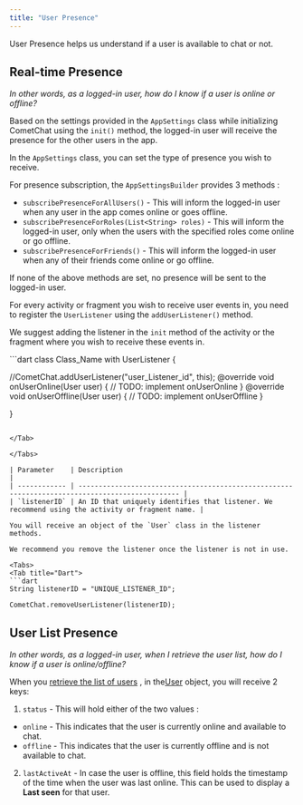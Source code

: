 ```yaml
---
title: "User Presence"
---
```




User Presence helps us understand if a user is available to chat or not.

## Real-time Presence

*In other words, as a logged-in user, how do I know if a user is online or offline?*

Based on the settings provided in the `AppSettings` class while initializing CometChat using the `init()` method, the logged-in user will receive the presence for the other users in the app.

In the `AppSettings` class, you can set the type of presence you wish to receive.

For presence subscription, the `AppSettingsBuilder` provides 3 methods :

* `subscribePresenceForAllUsers()` - This will inform the logged-in user when any user in the app comes online or goes offline.
* `subscribePresenceForRoles(List<String> roles)` - This will inform the logged-in user, only when the users with the specified roles come online or go offline.
* `subscribePresenceForFriends()` - This will inform the logged-in user when any of their friends come online or go offline.

If none of the above methods are set, no presence will be sent to the logged-in user.

For every activity or fragment you wish to receive user events in, you need to register the `UserListener` using the `addUserListener()` method.

We suggest adding the listener in the `init` method of the activity or the fragment where you wish to receive these events in.

<Tabs>
<Tab title="Dart">
```dart
class Class_Name  with UserListener {

  //CometChat.addUserListener("user_Listener_id", this);
	  @override
  void onUserOnline(User user) {
    // TODO: implement onUserOnline
  }
  @override
  void onUserOffline(User user) {
    // TODO: implement onUserOffline
  }
  
  
}
```

</Tab>

</Tabs>

| Parameter    | Description                                                                                     |
| ------------ | ----------------------------------------------------------------------------------------------- |
| `listenerID` | An ID that uniquely identifies that listener. We recommend using the activity or fragment name. |

You will receive an object of the `User` class in the listener methods.

We recommend you remove the listener once the listener is not in use.

<Tabs>
<Tab title="Dart">
```dart
String listenerID = "UNIQUE_LISTENER_ID";

CometChat.removeUserListener(listenerID);
```

</Tab>

</Tabs>

## User List Presence

*In other words, as a logged-in user, when I retrieve the user list, how do I know if a user is online/offline?*

When you [retrieve the list of users](/docs/sdk/flutter/3.0/users-retrieve-users) , in the[User](/docs/sdk/flutter/3.0/users-user-management#user-class) object, you will receive 2 keys:

1. `status` - This will hold either of the two values :

* `online` - This indicates that the user is currently online and available to chat.
* `offline` - This indicates that the user is currently offline and is not available to chat.

2. `lastActiveAt` - In case the user is offline, this field holds the timestamp of the time when the user was last online. This can be used to display a **Last seen** for that user.
